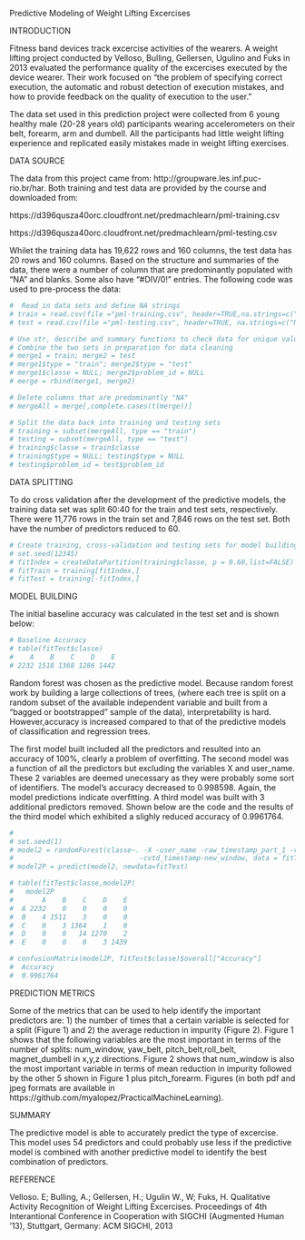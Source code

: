 
Predictive Modeling of Weight Lifting Excercises

INTRODUCTION

Fitness band devices track excercise activities of the wearers.  A weight lifting project conducted by Velloso, Bulling, Gellersen, Ugulino and Fuks in 2013 evaluated the performance quality of the excercises executed by the device wearer. Their work focused on "the problem of specifying correct execution, the automatic and robust detection of execution mistakes, and how to provide feedback on the quality of execution to the user."

The data set used in this prediction project were collected from 6 young healthy male (20-28 years old) participants wearing accelerometers on their belt, forearm, arm and dumbell.  All the participants had little weight lifting experience and replicated easily mistakes made in weight lifting exercises.

DATA SOURCE

The data from this project came from: http://groupware.les.inf.puc-rio.br/har. Both training and test data are provided by the course and downloaded from:

https://d396qusza40orc.cloudfront.net/predmachlearn/pml-training.csv


https://d396qusza40orc.cloudfront.net/predmachlearn/pml-testing.csv

Whilet the training data has 19,622 rows and 160 columns, the test data has 20 rows and 160 columns.  Based on the structure and summaries of the data, there were a number of column that are predominantly populated with "NA" and blanks.  Some also have "#DIV/0!" entries. The following code was used to pre-process the data: 

```r
#  Read in data sets and define NA strings
# train = read.csv(file ="pml-training.csv", header=TRUE,na.strings=c("NA","","#DIV/0!"))
# test = read.csv(file ="pml-testing.csv", header=TRUE, na.strings=c("NA", ""))

# Use str, describe and summary functions to check data for unique values
# Combine the two sets in preparation for data cleaning
# merge1 = train; merge2 = test
# merge1$type = "train"; merge2$type = "test"
# merge1$classe = NULL; merge2$problem_id = NULL 
# merge = rbind(merge1, merge2)

# Delete columns that are predominantly "NA"
# mergeAll = merge[,complete.cases(t(merge))]

# Split the data back into training and testing sets
# training = subset(mergeAll, type == "train")
# testing = subset(mergeAll, type == "test")
# training$classe = train$classe
# training$type = NULL; testing$type = NULL
# testing$problem_id = test$problem_id


```
DATA SPLITTING

To do cross validation after the development of the predictive models, the training data set was split 60:40 for the train and test sets, respectively.  There were 11,776 rows in the train set and 7,846 rows on the test set.  Both have the number of predictors reduced to 60.


```r

# Create training, cross-validation and testing sets for model building
# set.seed(12345)
# fitIndex = createDataPartition(training$classe, p = 0.60,list=FALSE)
# fitTrain = training[fitIndex,]
# fitTest = training[-fitIndex,]

```
MODEL BUILDING

The initial baseline accuracy was calculated in the test set and is shown below:


```r
# Baseline Accuracy
# table(fitTest$classe)
#    A    B    C    D    E 
# 2232 1518 1368 1286 1442 
```
Random forest was chosen as the predictive model.  Because random forest work by building a large collections of trees, (where each tree is split on a random subset of the available independent variable and built from a "bagged or bootstrapped" sample of the data), interpretability is hard.  However,accuracy is increased compared to that of the predictive models of classification and regression trees.  

The first model built included all the predictors and resulted into an accuracy of 100%, clearly a problem of overfitting. The second model was a function of all the predictors but excluding the variables X and user_name. These 2 variables are deemed unecessary as they were probably some sort of identifiers. The model's accuracy decreased to 0.998598.  Again, the model predictions indicate overfitting.  A third model was built with 3 additional predictors removed. Shown below are the code and the results of the third  model which exhibited a slighly reduced accuracy of 0.9961764. 


```r

#
# set.seed(1)
# model2 = randomForest(classe~. -X -user_name -raw_timestamp_part_1 -raw_timestamp_part_2
#                               -cvtd_timestamp-new_window, data = fitTrain)
# model2P = predict(model2, newdata=fitTest)

# table(fitTest$classe,model2P)
#   model2P
#       A    B    C    D    E
#  A 2232    0    0    0    0
#  B    4 1511    3    0    0
#  C    0    3 1364    1    0
#  D    0    0   14 1270    2
#  E    0    0    0    3 1439

# confusionMatrix(model2P, fitTest$classe)$overall["Accuracy"]
#  Accuracy 
#  0.9961764


```
PREDICTION METRICS

Some of the metrics that can be used to help identify the important predictors are: 1) the number of times that a certain variable is selected for a split (Figure 1) and 2) the average reduction in impurity (Figure 2).  Figure 1 shows that the following variables are the most important in terms of the number of splits: num_window, yaw_belt, pitch_belt,roll_belt, magnet_dumbell in x,y,z directions.  Figure 2 shows that num_window is also the most important variable in terms of mean reduction in impurity followed by the other 5 shown in Figure 1 plus pitch_forearm. Figures (in both pdf and jpeg formats are available in https://github.com/myalopez/PracticalMachineLearning).

SUMMARY

The predictive model is able to accurately predict the type of excercise. This model uses 54 predictors and could probably use less if the predictive model is combined with another predictive model to identify the best combination of predictors.

REFERENCE

Velloso. E; Bulling, A.; Gellersen, H.; Ugulin W., W; Fuks, H. Qualitative Activity Recognition of Weight Lifting Excercises. Proceedings of 4th Interantional Conference in Cooperation with SIGCHI (Augmented Human '13), Stuttgart, Germany: ACM SIGCHI, 2013
